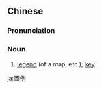 ==Chinese==
{{zh-forms|s=图例}}

===Pronunciation===
{{zh-pron
|m=túlì
|c=tou4 lai6
|mn=qz,xm:tô͘-lē/zz:tô͘-lī
|cat=n
}}

===Noun===
{{zh-noun}}

# [[legend]] (of a map, etc.); [[key]]

[[ja:圖例]]
